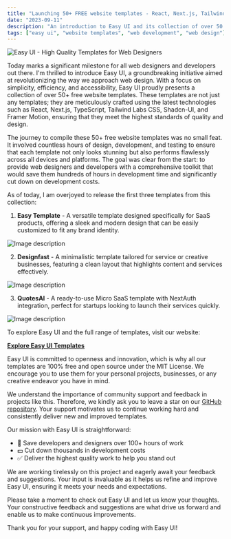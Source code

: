 ```yaml
---
title: "Launching 50+ FREE website templates - React, Next.js, Tailwind CSS"
date: "2023-09-11"
description: "An introduction to Easy UI and its collection of over 50 templates for web development."
tags: ["easy ui", "website templates", "web development", "web design"]
---
```


![Easy UI - High Quality Templates for Web Designers](https://dev-to-uploads.s3.amazonaws.com/uploads/articles/el6klpqpfdhcpbcdhuk1.png)

Today marks a significant milestone for all web designers and developers out there. I'm thrilled to introduce Easy UI, a groundbreaking initiative aimed at revolutionizing the way we approach web design. With a focus on simplicity, efficiency, and accessibility, Easy UI proudly presents a collection of over 50+ free website templates. These templates are not just any templates; they are meticulously crafted using the latest technologies such as React, Next.js, TypeScript, Tailwind Labs CSS, Shadcn-UI, and Framer Motion, ensuring that they meet the highest standards of quality and design.

The journey to compile these 50+ free website templates was no small feat. It involved countless hours of design, development, and testing to ensure that each template not only looks stunning but also performs flawlessly across all devices and platforms. The goal was clear from the start: to provide web designers and developers with a comprehensive toolkit that would save them hundreds of hours in development time and significantly cut down on development costs.

As of today, I am overjoyed to release the first three templates from this collection:

1. **Easy Template** - A versatile template designed specifically for SaaS products, offering a sleek and modern design that can be easily customized to fit any brand identity.

![Image description](https://dev-to-uploads.s3.amazonaws.com/uploads/articles/5674u9hu1gyetwmj3h43.png)

2. **Designfast** - A minimalistic template tailored for service or creative businesses, featuring a clean layout that highlights content and services effectively.

![Image description](https://dev-to-uploads.s3.amazonaws.com/uploads/articles/cfxji6nm2t2y89f7aio4.png)

3. **QuotesAI** - A ready-to-use Micro SaaS template with NextAuth integration, perfect for startups looking to launch their services quickly.

![Image description](https://dev-to-uploads.s3.amazonaws.com/uploads/articles/g1d69fvy2vkwibmgvohh.png)

To explore Easy UI and the full range of templates, visit our website:

[**Explore Easy UI Templates**](https://www.easyui.pro/)

Easy UI is committed to openness and innovation, which is why all our templates are 100% free and open source under the MIT License. We encourage you to use them for your personal projects, businesses, or any creative endeavor you have in mind.

We understand the importance of community support and feedback in projects like this. Therefore, we kindly ask you to leave a star on our [GitHub repository](https://github.com/DarkInventor/easy-ui). Your support motivates us to continue working hard and consistently deliver new and improved templates.

Our mission with Easy UI is straightforward:

- 🚀 Save developers and designers over 100+ hours of work
- 💵 Cut down thousands in development costs
- ✅ Deliver the highest quality work to help you stand out

We are working tirelessly on this project and eagerly await your feedback and suggestions. Your input is invaluable as it helps us refine and improve Easy UI, ensuring it meets your needs and expectations.

Please take a moment to check out Easy UI and let us know your thoughts. Your constructive feedback and suggestions are what drive us forward and enable us to make continuous improvements.

Thank you for your support, and happy coding with Easy UI!